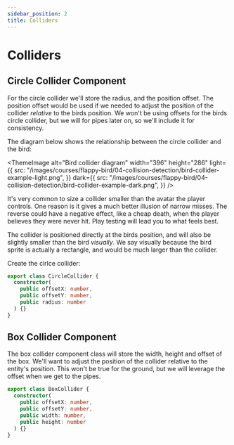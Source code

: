 ```yaml
---
sidebar_position: 2
title: Colliders
---
```


# Colliders

## Circle Collider Component

For the circle collider we'll store the radius, and the position offset. The position offset would be used if we needed to adjust the position of the collider _relative_ to the birds position. We won't be using offsets for the birds circle collider, but we will for pipes later on, so we'll include it for consistency.

The diagram below shows the relationship between the circle collider and the bird:

<ThemeImage
  alt="Bird collider diagram"
  width="396"
  height="286"
  light={{
    src: "/images/courses/flappy-bird/04-collision-detection/bird-collider-example-light.png",
  }}
  dark={{
    src: "/images/courses/flappy-bird/04-collision-detection/bird-collider-example-dark.png",
  }}
/>

<AlertInfo title="Collider Sizing">
  It's very common to size a collider smaller than the avatar the player
  controls. One reason is it gives a much better illusion of narrow misses. The
  reverse could have a negative effect, like a cheap death, when the player
  believes they were never hit. Play testing will lead you to what feels best.
</AlertInfo>

The collider is positioned directly at the birds position, and will also be slightly smaller than the bird _visually_. We say visually because the bird sprite is actually a rectangle, and would be much larger than the collider.

Create the cirlce collider:

```typescript title="src/components/circle-collider.ts"
export class CircleCollider {
  constructor(
    public offsetX: number,
    public offsetY: number,
    public radius: number
  ) {}
}
```

## Box Collider Component

The box collider component class will store the width, height and offset of the box. We'll want to adjust the position of the collider relative to the entity's position. This won't be true for the ground, but we will leverage the offset when we get to the pipes.

```typescript title="src/components/box-collider.ts"
export class BoxCollider {
  constructor(
    public offsetX: number,
    public offsetY: number,
    public width: number,
    public height: number
  ) {}
}
```

